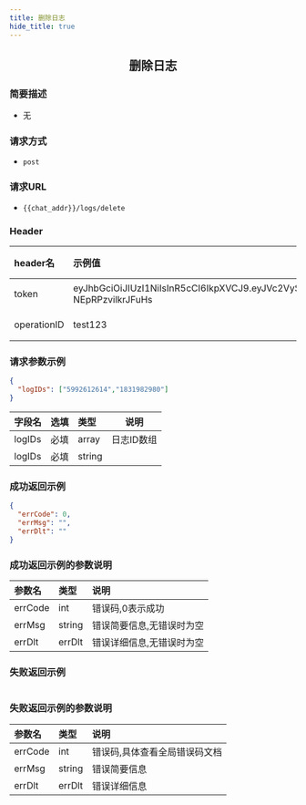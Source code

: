 ```yaml
---
title: 删除日志
hide_title: true
---
```


<center>

## 删除日志

</center>

### 简要描述
- 无
### 请求方式
- `post` 
### 请求URL
- `{{chat_addr}}/logs/delete` 


### Header
|header名|示例值|选填|类型|说明|
|:----    |:-------    |:--- |---|------      |
|token|eyJhbGciOiJIUzI1NiIsInR5cCI6IkpXVCJ9.eyJVc2VySUQiOiJhZG1pbjMiLCJVc2VyVHlwZSI6MiwiUGxhdGZvcm0iOjAsImV4cCI6MTcwMDAxNDc0NCwibmJmIjoxNjkyMjM4NDQ0LCJpYXQiOjE2OTIyMzg3NDR9.cYMEhIcdn_jlHIWBzDf6lv4fG9-NEpRPzvilkrJFuHs|必填|string||
|operationID|test123|必填|string||


### 请求参数示例


```json
{
  "logIDs": ["5992612614","1831982980"]
}
```
|字段名|选填|类型|说明|
|:----    |:-------    |:--- |---|
|logIDs|必填|array|日志ID数组|
|logIDs|必填|string||
### 成功返回示例


```json
{
  "errCode": 0,
  "errMsg": "",
  "errDlt": ""
}
```
### 成功返回示例的参数说明


|参数名|类型|说明|
|:----    |:-------    |:--- |
|errCode|int|错误码,0表示成功|
|errMsg|string|错误简要信息,无错误时为空|
|errDlt|errDlt|错误详细信息,无错误时为空|
### 失败返回示例


```json

```
### 失败返回示例的参数说明


|参数名|类型|说明|
|:----    |:-------    |:--- |
|errCode|int|错误码,具体查看全局错误码文档|
|errMsg|string|错误简要信息|
|errDlt|errDlt|错误详细信息|
